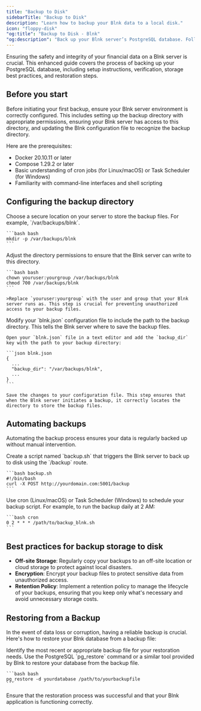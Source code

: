 ```yaml
---
title: "Backup to Disk"
sidebarTitle: "Backup to Disk"
description: "Learn how to backup your Blnk data to a local disk."
icon: "floppy-disk"
"og:title": "Backup to Disk - Blnk"
"og:description": "Back up your Blnk server’s PostgreSQL database. Follow this guide for setup, verification, best practices for storage, and restoration steps to ensure data safety."
---
```



Ensuring the safety and integrity of your financial data on a Blnk server is crucial. This enhanced guide covers the process of backing up your PostgreSQL database, including setup instructions, verification, storage best practices, and restoration steps.

## Before you start

Before initiating your first backup, ensure your Blnk server environment is correctly configured. This includes setting up the backup directory with appropriate permissions, ensuring your Blnk server has access to this directory, and updating the Blnk configuration file to recognize the backup directory.

Here are the prerequisites:

- Docker 20.10.11 or later
- Compose 1.29.2 or later
- Basic understanding of cron jobs (for Linux/macOS) or Task Scheduler (for Windows)
- Familiarity with command-line interfaces and shell scripting

## Configuring the backup directory

<Steps>
  <Step title="Create a backup directory">
    Choose a secure location on your server to store the backup files. For example, `/var/backups/blnk`.

    ```bash bash
    mkdir -p /var/backups/blnk
    ```
  </Step>
  <Step title="Set permissions">
    Adjust the directory permissions to ensure that the Blnk server can write to this directory.

    ```bash bash
    chown youruser:yourgroup /var/backups/blnk
    chmod 700 /var/backups/blnk
    ```

    >Replace `youruser:yourgroup` with the user and group that your Blnk server runs as. This step is crucial for preventing unauthorized access to your backup files.
  </Step>
  <Step title="Update the Blnk configuration file">
    Modify your `blnk.json` configuration file to include the path to the backup directory. This tells the Blnk server where to save the backup files.

    Open your `blnk.json` file in a text editor and add the `backup_dir` key with the path to your backup directory:

    ```json blnk.json
    {
      ...
      "backup_dir": "/var/backups/blnk",
      ...
    }
    ```

    Save the changes to your configuration file. This step ensures that when the Blnk server initiates a backup, it correctly locates the directory to store the backup files.
  </Step>
</Steps>

## Automating backups

Automating the backup process ensures your data is regularly backed up without manual intervention.

<Steps>
  <Step title="Create a backup script">
    Create a script named `backup.sh` that triggers the Blnk server to back up to disk using the `/backup` route.

    ```bash backup.sh
    #!/bin/bash
    curl -X POST http://yourdomain.com:5001/backup
    ```
  </Step>
  <Step title="Schedule the backup with Cron">
    Use cron (Linux/macOS) or Task Scheduler (Windows) to schedule your backup script. For example, to run the backup daily at 2 AM:

    ```bash cron
    0 2 * * * /path/to/backup_blnk.sh
    ```
  </Step>
</Steps>

## Best practices for backup storage to disk

- **Off-site Storage**: Regularly copy your backups to an off-site location or cloud storage to protect against local disasters.
- **Encryption**: Encrypt your backup files to protect sensitive data from unauthorized access.
- **Retention Policy**: Implement a retention policy to manage the lifecycle of your backups, ensuring that you keep only what's necessary and avoid unnecessary storage costs.

## Restoring from a Backup

In the event of data loss or corruption, having a reliable backup is crucial. Here's how to restore your Blnk database from a backup file:

<Steps>
  <Step title="Locate your backup file">
    Identify the most recent or appropriate backup file for your restoration needs.
  </Step>
  <Step title="Restore the database">
    Use the PostgreSQL `pg_restore` command or a similar tool provided by Blnk to restore your database from the backup file.

    ```bash bash
    pg_restore -d yourdatabase /path/to/yourbackupfile
    ```
  </Step>
  <Step title="Verify the restoration">
    Ensure that the restoration process was successful and that your Blnk application is functioning correctly.
  </Step>
</Steps>

<NeedHelp />